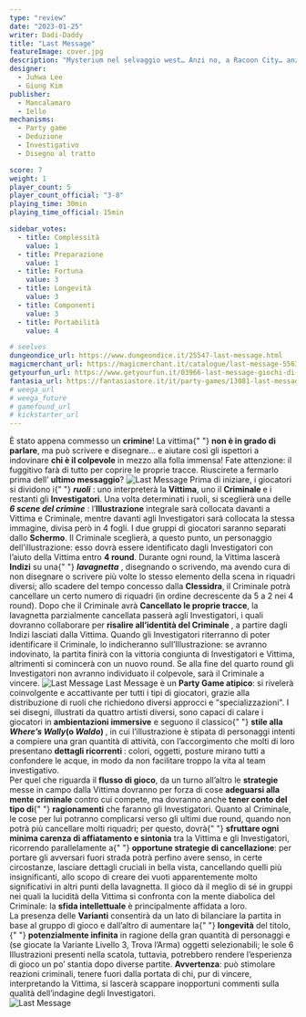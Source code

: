 ```yaml
---
type: "review"
date: "2023-01-25"
writer: Dadi-Daddy
title: "Last Message"
featureImage: cover.jpg
description: "Mysterium nel selvaggio west… Anzi no, a Racoon City… anzi no, a Hobbiton..."
designer:
  - Juhwa Lee
  - Giung Kim
publisher:
  - Mancalamaro
  - Iello
mechanisms:
  - Party game
  - Deduzione
  - Investigativo
  - Disegno al tratto

score: 7
weight: 1
player_count: 5
player_count_official: "3-8"
playing_time: 30min
playing_time_official: 15min

sidebar_votes:
  - title: Complessità
    value: 1
  - title: Preparazione
    value: 1
  - title: Fortuna
    value: 3
  - title: Longevità
    value: 3
  - title: Componenti
    value: 3
  - title: Portabilità
    value: 4

# seelves
dungeondice_url: https://www.dungeondice.it/25547-last-message.html
magicmerchant_url: https://magicmerchant.it/catalogue/last-message-55638/?gclid=Cj0KCQiA_bieBhDSARIsADU4zLeY93ptzl__UQ5ELIeRF0yZ5sK6WMLgptdI9gdYQaXC9TrYt5j1FP8aAi_4EALw_wcB
getyourfun_url: https://www.getyourfun.it/03966-last-message-giochi-di-investigazione.html
fantasia_url: https://fantasiastore.it/it/party-games/13081-last-message.html
# weega_url
# weega_future
# gamefound_url
# kickstarter_url
---
```


<Setting>
  È stato appena commesso un <strong>crimine</strong>! La vittima{" "}
  <strong>non è in grado di parlare</strong>, ma può scrivere e disegnare… e
  aiutare così gli ispettori a indovinare <strong>chi è il colpevole</strong> in
  mezzo alla folla immensa! Fate attenzione: il fuggitivo farà di tutto per
  coprire le proprie tracce. Riuscirete a fermarlo prima dell’
  <strong>ultimo messaggio</strong>?
</Setting>

<img src="./game1.jpg" alt="Last Message" />

<Rules>
  Prima di iniziare, i giocatori si dividono i{" "}
  <em>
    <strong>ruoli</strong>
  </em>
  : uno interpreterà la <strong>Vittima</strong>, uno il <strong>
    Criminale
  </strong> e i restanti gli <strong>Investigatori</strong>. Una volta determinati
  i ruoli, si sceglierà una delle <em>
    <strong>6 scene del crimine</strong>
  </em>: l’<strong>Illustrazione</strong> integrale sarà collocata davanti a
  Vittima e Criminale, mentre davanti agli Investigatori sarà collocata la
  stessa immagine, divisa però in 4 fogli. I due gruppi di giocatori saranno
  separati dallo <strong>Schermo</strong>. Il Criminale sceglierà, a questo
  punto, un personaggio dell’illustrazione: esso dovrà essere identificato dagli
  Investigatori con l’aiuto della Vittima entro <strong>4 round</strong>.
  Durante ogni round, la Vittima lascerà <strong>Indizi</strong> su una{" "}
  <em>
    <strong>lavagnetta</strong>
  </em>
  , disegnando o scrivendo, ma avendo cura di non disegnare o scrivere più volte
  lo stesso elemento della scena in riquadri diversi; allo scadere del tempo concesso
  dalla <strong>Clessidra</strong>, il Criminale potrà cancellare un certo numero
  di riquadri (in ordine decrescente da 5 a 2 nei 4 round). Dopo che il Criminale
  avrà <strong>Cancellato le proprie tracce</strong>, la lavagnetta parzialmente
  cancellata passerà agli Investigatori, i quali dovranno collaborare per <strong>
    risalire all’identità del Criminale
  </strong>, a partire dagli Indizi lasciati dalla Vittima. Quando gli Investigatori
  riterranno di poter identificare il Criminale, lo indicheranno sull’Illustrazione:
  se avranno indovinato, la partita finirà con la vittoria congiunta di Investigatori
  e Vittima, altrimenti si comincerà con un nuovo round. Se alla fine del quarto
  round gli Investigatori non avranno individuato il colpevole, sarà il Criminale
  a vincere.

</Rules>

<img src="./game2.jpg" alt="Last Message" />

<Feedback>
  Last Message è un <strong>Party Game atipico</strong>: si rivelerà
  coinvolgente e accattivante per tutti i tipi di giocatori, grazie alla
  distribuzione di ruoli che richiedono diversi approcci e "specializzazioni". I
  sei disegni, illustrati da quattro artisti diversi, sono capaci di calare i
  giocatori in <strong>ambientazioni immersive</strong> e seguono il classico{" "}
  <strong>
    stile alla <em>Where’s Wally</em>(o <em>Waldo</em>)
  </strong>
  , in cui l’illustrazione è stipata di personaggi intenti a compiere una gran quantità
  di attività, con l’accorgimento che molti di loro presentano <strong>
    dettagli ricorrenti
  </strong>: colori, oggetti, posture mirano tutti a confondere le acque, in modo
  da non facilitare troppo la vita al team investigativo. <br />
  Per quel che riguarda il <strong>flusso di gioco</strong>, da un turno
  all’altro le <strong>strategie</strong> messe in campo dalla Vittima dovranno
  per forza di cose <strong>adeguarsi alla mente criminale</strong> contro cui
  compete, ma dovranno anche <strong>tener conto del tipo di</strong>{" "}
  <strong>ragionamenti</strong> che faranno gli Investigatori. Quanto al
  Criminale, le cose per lui potranno complicarsi verso gli ultimi due round,
  quando non potrà più cancellare molti riquadri; per questo, dovrà{" "}
  <strong>sfruttare ogni minima carenza di affiatamento e sintonia</strong> tra
  la Vittima e gli Investigatori, ricorrendo parallelamente a{" "}
  <strong>opportune strategie di cancellazione</strong>: per portare gli
  avversari fuori strada potrà perfino avere senso, in certe circostanze,
  lasciare dettagli cruciali in bella vista, cancellando quelli più
  insignificanti, allo scopo di creare dei vuoti apparentemente molto
  significativi in altri punti della lavagnetta. Il gioco dà il meglio di sé in
  gruppi nei quali la lucidità della Vittima si confronta con la mente diabolica
  del Criminale: la <strong>sfida intellettuale</strong> è principalmente
  affidata a loro.
  <br />
  La presenza delle <strong>Varianti</strong> consentirà da un lato di
  bilanciare la partita in base al gruppo di gioco e dall’altro di aumentare la{" "}
  <strong>longevità</strong> del titolo,{" "}
  <strong>potenzialmente infinita</strong> in ragione della gran quantità di
  personaggi e (se giocate la Variante Livello 3, Trova l’Arma) oggetti
  selezionabili; le sole 6 Illustrazioni presenti nella scatola, tuttavia,
  potrebbero rendere l’esperienza di gioco un po’ stantia dopo diverse partite.
  <strong>Avvertenza</strong>: può stimolare reazioni criminali, tenere fuori dalla
  portata di chi, pur di vincere, interpretando la Vittima, si lascerà scappare inopportuni
  commenti sulla qualità dell’indagine degli Investigatori.
  <br />
</Feedback>

<img src="./game3.jpg" alt="Last Message" />
